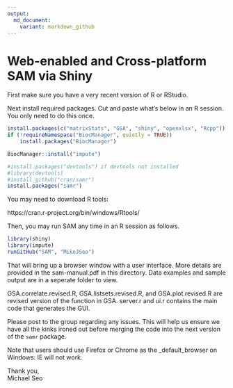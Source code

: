 ```yaml
---
output:
  md_document:
    variant: markdown_github
---
```



# Web-enabled and Cross-platform SAM via Shiny

First make sure you have a very recent version of R or RStudio.

Next install required packages. Cut and paste what's below in an R session. You only need to do this once.

```r
install.packages(c("matrixStats", "GSA", "shiny", "openxlsx", "Rcpp"))
if (!requireNamespace("BiocManager", quietly = TRUE))
    install.packages("BiocManager")

BiocManager::install("impute")

#install.packages("devtools") if devtools not installed
#library(devtools)
#install_github("cran/samr")
install.packages("samr")
```

You may need to download R tools: 

https://cran.r-project.org/bin/windows/Rtools/

Then, you may run SAM any time in an R session as follows.

```r
library(shiny)
library(impute)
runGitHub("SAM", "MikeJSeo")
```

That will bring up a browser window with a user interface. More details are provided in the sam-manual.pdf in this directory.
Data examples and sample output are in a seperate folder to view. 

GSA.correlate.revised.R, GSA.listsets.revised.R, and GSA.plot.revised.R are revised version of the function in GSA. server.r and ui.r contains the main code that generates the GUI. 

Please post to the group regarding any issues. This will help us ensure we have all the kinks ironed out before merging the code 
into the next version of the `samr` package.

Note that users should use Firefox or Chrome as the _default_browser on Windows: IE will not work. 

Thank you,    
Michael Seo